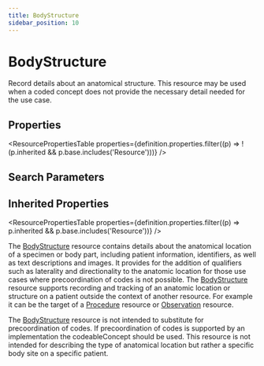 ```yaml
---
title: BodyStructure
sidebar_position: 10
---
```


# BodyStructure

Record details about an anatomical structure.  This resource may be used when a coded concept does not provide the necessary detail needed for the use case.

<Tabs queryString="section">
<TabItem value="schema" label="Schema" default>


## Properties


<ResourcePropertiesTable properties={definition.properties.filter((p) => !(p.inherited && p.base.includes('Resource')))} />

## Search Parameters

<SearchParamsTable searchParams={definition.searchParameters} />

## Inherited Properties

<ResourcePropertiesTable properties={definition.properties.filter((p) => p.inherited && p.base.includes('Resource'))} />

</TabItem>
  <TabItem value="usage" label="Usage">
    <div> <a name="scope"></a>  <p>  The <a href="/docs/api/fhir/resources/bodystructure">BodyStructure</a> resource contains details about the anatomical location of a specimen or body part, including patient information, identifiers, as well as text descriptions and images.  It provides for the addition of qualifiers such as laterality and directionality to the anatomic location for those use cases where precoordination of codes is not possible.  The <a href="/docs/api/fhir/resources/bodystructure">BodyStructure</a> resource supports recording and tracking of an anatomic location or structure on a patient outside the context of another resource.  For example it can be the target of a <a href="/docs/api/fhir/resources/procedure">Procedure</a> resource or <a href="/docs/api/fhir/resources/observation">Observation</a> resource. </p> </div>
    </TabItem>
  <TabItem value="relationships" label="Relationships">
    <div> <a name="bnr"></a>  <p> The <a href="/docs/api/fhir/resources/bodystructure">BodyStructure</a> resource is not intended to substitute for precoordination of codes.  If precoordination of codes is  supported by an implementation the codeableConcept should be used.  This resource is not intended for describing the type of anatomical location but rather a specific body site on a specific patient. </p> </div>
    </TabItem>
  
  

</Tabs>

